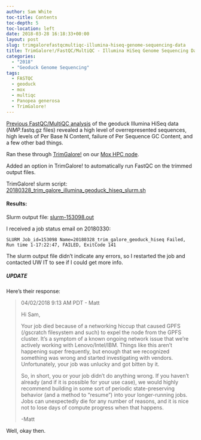 ```yaml
---
author: Sam White
toc-title: Contents
toc-depth: 5
toc-location: left
date: 2018-03-28 16:18:33+00:00
layout: post
slug: trimgalorefastqcmultiqc-illumina-hiseq-genome-sequencing-data
title: TrimGalore!/FastQC/MultiQC - Illumina HiSeq Genome Sequencing Data
categories:
  - "2018"
  - "Geoduck Genome Sequencing"
tags:
  - FASTQC
  - geoduck
  - mox
  - multiqc
  - Panopea generosa
  - TrimGalore!
---
```


[Previous FastQC/MultiQC analysis](https://robertslab.github.io/sams-notebook/posts/2018/2018-03-28-fastqcmultiqc-illumina-hiseq-genome-sequencing-data/) of the geoduck Illumina HiSeq data (_NMP_.fastq.gz files) revealed a high level of overrepresented sequences, high levels of Per Base N Content, failure of Per Sequence GC Content, and a few other bad things.

Ran these through [TrimGalore!](https://github.com/FelixKrueger/TrimGalore) on our [Mox HPC node](https://github.com/RobertsLab/hyak_mox/wiki).

Added an option in TrimGalore! to automatically run FastQC on the trimmed output files.

TrimGalore! slurm script: [20180328_trim_galore_illumina_geoduck_hiseq_slurm.sh](https://owl.fish.washington.edu/Athaliana/20180328_trim_galore_illumina_hiseq_geoduck/20180328_trim_galore_illumina_geoduck_hiseq_slurm.sh)



#### Results:



Slurm output file: [slurm-153098.out](https://owl.fish.washington.edu/Athaliana/20180328_trim_galore_illumina_hiseq_geoduck/slurm-153098.out)

I received a job status email on 20180330:

`SLURM Job_id=153098 Name=20180328_trim_galore_geoduck_hiseq Failed, Run time 1-17:22:47, FAILED, ExitCode 141`

The slurm output file didn't indicate any errors, so I restarted the job and contacted UW IT to see if I could get more info.



##### UPDATE



Here's their response:



<blockquote>
  04/02/2018 9:13 AM PDT - Matt
  
  Hi Sam,
  
  Your job died because of a networking hiccup that caused GPFS (/gscratch filesystem and such) to expel the node from the GPFS cluster. It's a symptom of a known ongoing network issue that we're actively working with Lenovo/Intel/IBM.   Things like this aren't happening super frequently, but enough that we recognized something was wrong and started investigating with vendors.  Unfortunately, your job was unlucky and got bitten by it.
  
  So, in short, you or your job didn't do anything wrong.  If you haven't already (and if it is possible for your use case), we would highly recommend building in some sort of periodic state-preserving behavior (and a method to "resume") into your longer-running jobs.  Jobs can unexpectedly die for any number of reasons, and it is nice not to lose days of compute progress when that happens.
  
  -Matt
</blockquote>



Well, okay then.
